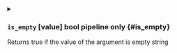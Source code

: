 

<details className="config-field -function" data-expandable="false">
<summary>

### `is_empty` <span class="config-field-type">[value]</span> <span class="config-field-enum"></span> <span class="config-field-default -return">bool</span> <span class="config-field-required" data-required="false">pipeline only</span>  {#is_empty}

Returns true if the value of the argument is empty string

</summary>



</details>
